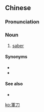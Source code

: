{{also|军刀}}
==Chinese==
{{zh-forms|s=军刀}}

===Pronunciation===
{{zh-pron
|m=jūndāo
|cat=n
}}

===Noun===
{{zh-noun}}

# [[saber]]

====Synonyms====
* {{zh-l|馬刀}}
* {{zh-l|戰刀}}

====See also====
* {{zh-l|佩劍}}

[[ko:軍刀]]